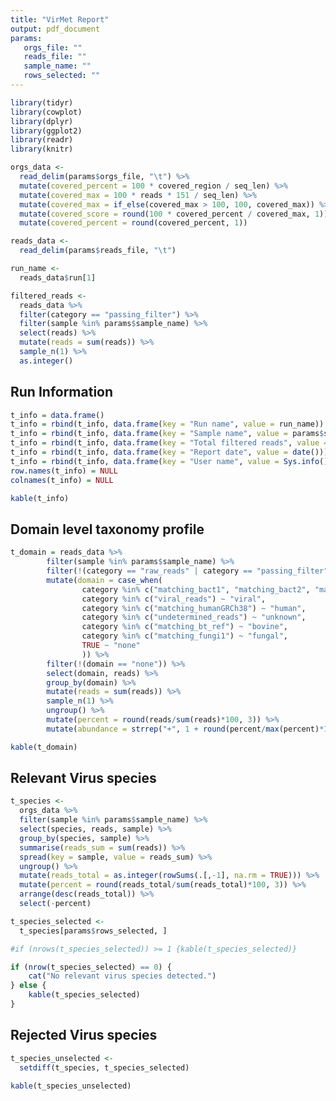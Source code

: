 ```yaml
---
title: "VirMet Report"
output: pdf_document
params:
   orgs_file: ""
   reads_file: ""
   sample_name: ""
   rows_selected: ""
---
```


```r
library(tidyr)
library(cowplot)
library(dplyr)
library(ggplot2)
library(readr)
library(knitr)

orgs_data <-
  read_delim(params$orgs_file, "\t") %>%
  mutate(covered_percent = 100 * covered_region / seq_len) %>%
  mutate(covered_max = 100 * reads * 151 / seq_len) %>%
  mutate(covered_max = if_else(covered_max > 100, 100, covered_max)) %>%
  mutate(covered_score = round(100 * covered_percent / covered_max, 1)) %>%
  mutate(covered_percent = round(covered_percent, 1))

reads_data <-
  read_delim(params$reads_file, "\t")

run_name <-
  reads_data$run[1]

filtered_reads <-
  reads_data %>%
  filter(category == "passing_filter") %>%
  filter(sample %in% params$sample_name) %>%
  select(reads) %>%
  mutate(reads = sum(reads)) %>%
  sample_n(1) %>%
  as.integer()
```

## Run Information
```r
t_info = data.frame()
t_info = rbind(t_info, data.frame(key = "Run name", value = run_name))
t_info = rbind(t_info, data.frame(key = "Sample name", value = params$sample_name))
t_info = rbind(t_info, data.frame(key = "Total filtered reads", value = paste(round(filtered_reads/1000000, 3), "M")))
t_info = rbind(t_info, data.frame(key = "Report date", value = date()))
t_info = rbind(t_info, data.frame(key = "User name", value = Sys.info()[7]))
row.names(t_info) = NULL
colnames(t_info) = NULL

kable(t_info)
```

## Domain level taxonomy profile
```r
t_domain = reads_data %>%
        filter(sample %in% params$sample_name) %>%
        filter(!(category == "raw_reads" | category == "passing_filter" | category == "reads_to_blast")) %>%
        mutate(domain = case_when(
                category %in% c("matching_bact1", "matching_bact2", "matching_bact3") ~ "bacterial",
                category %in% c("viral_reads") ~ "viral",
                category %in% c("matching_humanGRCh38") ~ "human",
                category %in% c("undetermined_reads") ~ "unknown",
                category %in% c("matching_bt_ref") ~ "bovine",
                category %in% c("matching_fungi1") ~ "fungal",
                TRUE ~ "none"
                )) %>%
        filter(!(domain == "none")) %>%
        select(domain, reads) %>%
        group_by(domain) %>%
        mutate(reads = sum(reads)) %>%
        sample_n(1) %>%
        ungroup() %>%
        mutate(percent = round(reads/sum(reads)*100, 3)) %>%
        mutate(abundance = strrep("+", 1 + round(percent/max(percent)*19)))

kable(t_domain)
```

## Relevant Virus species
```r
t_species <-
  orgs_data %>%
  filter(sample %in% params$sample_name) %>%
  select(species, reads, sample) %>%
  group_by(species, sample) %>%
  summarise(reads_sum = sum(reads)) %>%
  spread(key = sample, value = reads_sum) %>%
  ungroup() %>%
  mutate(reads_total = as.integer(rowSums(.[,-1], na.rm = TRUE))) %>%
  mutate(percent = round(reads_total/sum(reads_total)*100, 3)) %>%
  arrange(desc(reads_total)) %>%
  select(-percent)

t_species_selected <-
  t_species[params$rows_selected, ]

#if (nrows(t_species_selected)) >= 1 {kable(t_species_selected)}

if (nrow(t_species_selected) == 0) {
    cat("No relevant virus species detected.")
} else {
    kable(t_species_selected)
}

```

\newpage

## Rejected Virus species
```r
t_species_unselected <-
  setdiff(t_species, t_species_selected)

kable(t_species_unselected)
```
